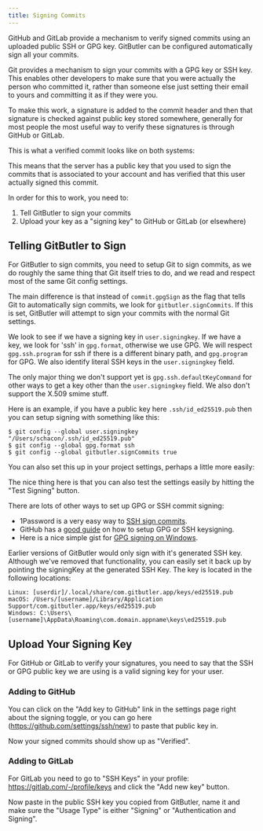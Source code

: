 ```yaml
---
title: Signing Commits
---
```



GitHub and GitLab provide a mechanism to verify signed commits using an uploaded public SSH or GPG key. GitButler can be configured automatically sign all your commits.

Git provides a mechanism to sign your commits with a GPG key or SSH key. This enables other developers to make sure that you were actually the person who committed it, rather than someone else just setting their email to yours and committing it as if they were you.

To make this work, a signature is added to the commit header and then that signature is checked against public key stored somewhere, generally for most people the most useful way to verify these signatures is through GitHub or GitLab.

This is what a verified commit looks like on both systems:

<ImageSection
  width={700}
  height={600}
  className="mx-auto"
  alt="Viewing Remote Branches"
  src="/img/docs/signing-01.avif"
  subtitle="A verified commit on GitLab."
/>

<ImageSection
  width={700}
  height={600}
  className="mx-auto"
  alt="Viewing Remote Branches"
  src="/img/docs/signing-02.avif"
  subtitle="Verified and non-verified commits on GitHub."
/>

This means that the server has a public key that you used to sign the commits that is associated to your account and has verified that this user actually signed this commit.

In order for this to work, you need to:

1. Tell GitButler to sign your commits
2. Upload your key as a "signing key" to GitHub or GitLab (or elsewhere)

## Telling GitButler to Sign

For GitButler to sign commits, you need to setup Git to sign commits, as we do roughly the same thing that Git itself tries to do, and we read and respect most of the same Git config settings.

The main difference is that instead of `commit.gpgSign` as the flag that tells Git to automatically sign commits, we look for `gitbutler.signCommits`. If this is set, GitButler will attempt to sign your commits with the normal Git settings.

We look to see if we have a signing key in `user.signingkey`. If we have a key, we look for 'ssh' in `gpg.format`, otherwise we use GPG. We will respect `gpg.ssh.program` for ssh if there is a different binary path, and `gpg.program` for GPG. We also identify literal SSH keys in the `user.signingkey` field.

The only major thing we don't support yet is `gpg.ssh.defaultKeyCommand` for other ways to get a key other than the `user.signingkey` field. We also don't support the X.509 smime stuff.

Here is an example, if you have a public key here `.ssh/id_ed25519.pub` then you can setup signing with something like this:

```
$ git config --global user.signingkey "/Users/schacon/.ssh/id_ed25519.pub"
$ git config --global gpg.format ssh
$ git config --global gitbutler.signCommits true
```

You can also set this up in your project settings, perhaps a little more easily:

<ImageSection
  width={700}
  height={600}
  className="mx-auto"
  alt="Viewing Remote Branches"
  src="/img/docs/signing-03.avif"
/>

The nice thing here is that you can also test the settings easily by hitting the "Test Signing" button.

There are lots of other ways to set up GPG or SSH commit signing:

- 1Password is a very easy way to [SSH sign commits](https://blog.1password.com/git-commit-signing/).
- GitHub has a [good guide](https://docs.github.com/en/authentication/managing-commit-signature-verification/telling-git-about-your-signing-key) on how to setup GPG or SSH keysigning.
- Here is a nice simple gist for [GPG signing on Windows](https://gist.github.com/BoGnY/f9b1be6393234537c3e247f33e74094a).

<Callout title="Using GitButler's Generated SSH Key">
Earlier versions of GitButler would only sign with it's generated SSH key. Although we've removed that functionality, you can easily set it back up by pointing the signingKey at the generated SSH Key. The key is located in the following locations:

```
Linux: [userdir]/.local/share/com.gitbutler.app/keys/ed25519.pub
macOS: /Users/[username]/Library/Application Support/com.gitbutler.app/keys/ed25519.pub
Windows: C:\Users\[username]\AppData\Roaming\com.domain.appname\keys\ed25519.pub
```
</Callout>

## Upload Your Signing Key

For GitHub or GitLab to verify your signatures, you need to say that the SSH or GPG public key we are using is a valid signing key for your user.

### Adding to GitHub

You can click on the "Add key to GitHub" link in the settings page right about the signing toggle, or you can go here (https://github.com/settings/ssh/new) to paste that public key in.

<ImageSection
  width={700}
  height={600}
  className="mx-auto"
  alt="Adding a key to GitHub"
  src="/img/docs/signing-04.avif"
  subtitle="Be sure to change the type to 'Signing Key'"
/>

Now your signed commits should show up as "Verified".

### Adding to GitLab

For GitLab you need to go to "SSH Keys" in your profile: https://gitlab.com/-/profile/keys and click the "Add new key" button.

<ImageSection
  width={700}
  height={600}
  className="mx-auto"
  alt="Adding a key to GitHub"
  src="/img/docs/signing-05.avif"
  subtitle="Add new key here."
/>

Now paste in the public SSH key you copied from GitButler, name it and make sure the "Usage Type" is either "Signing" or "Authentication and Signing".

<ImageSection
  width={700}
  height={600}
  className="mx-auto"
  alt="Adding a key to GitHub"
  src="/img/docs/signing-06.avif"
  subtitle="Now all your GitButler generated commits will be verified on that platform!"
/>
